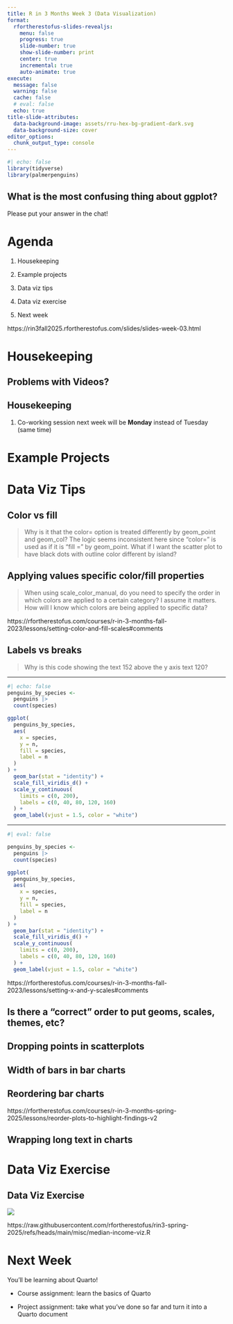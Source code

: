 ```yaml
---
title: R in 3 Months Week 3 (Data Visualization)
format:
  rfortherestofus-slides-revealjs:
    menu: false
    progress: true
    slide-number: true
    show-slide-number: print
    center: true
    incremental: true
    auto-animate: true
execute: 
  message: false
  warning: false
  cache: false
  # eval: false
  echo: true
title-slide-attributes:
  data-background-image: assets/rru-hex-bg-gradient-dark.svg
  data-background-size: cover
editor_options: 
  chunk_output_type: console
---
```


```r
#| echo: false
library(tidyverse)
library(palmerpenguins)
```

## What is the most confusing thing about ggplot?

Please put your answer in the chat!

# Agenda

1. Housekeeping

1. Example projects

1. Data viz tips

1. Data viz exercise

1. Next week


::: {.notes}
https://rin3fall2025.rfortherestofus.com/slides/slides-week-03.html
:::

# Housekeeping {.inverse}

## Problems with Videos? {.inverse}

## Housekeeping

1. Co-working session next week will be **Monday** instead of Tuesday (same time)

# Example Projects {.inverse}

# Data Viz Tips {.inverse}

## Color vs fill

> Why is it that the color= option is treated differently by geom_point and geom_col? The logic seems inconsistent here since "color=" is used as if it is "fill =" by geom_point. What if I want the scatter plot to have black dots with outline color different by island?

## Applying values specific color/fill properties

> When using scale_color_manual, do you need to specify the order in which colors are applied to a certain category? I assume it matters. How will I know which colors are being applied to specific data?

::: {.notes}
https://rfortherestofus.com/courses/r-in-3-months-fall-2023/lessons/setting-color-and-fill-scales#comments
:::

## Labels vs breaks

> Why is this code showing the text 152 above the y axis text 120?

---

```r
#| echo: false
penguins_by_species <-
  penguins |>
  count(species)

ggplot(
  penguins_by_species,
  aes(
    x = species,
    y = n,
    fill = species,
    label = n
  )
) +
  geom_bar(stat = "identity") +
  scale_fill_viridis_d() +
  scale_y_continuous(
    limits = c(0, 200),
    labels = c(0, 40, 80, 120, 160)
  ) +
  geom_label(vjust = 1.5, color = "white")
```

---

```r
#| eval: false

penguins_by_species <-
  penguins |>
  count(species)

ggplot(
  penguins_by_species,
  aes(
    x = species,
    y = n,
    fill = species,
    label = n
  )
) +
  geom_bar(stat = "identity") +
  scale_fill_viridis_d() +
  scale_y_continuous(
    limits = c(0, 200),
    labels = c(0, 40, 80, 120, 160)
  ) +
  geom_label(vjust = 1.5, color = "white")
```

::: {.notes}
https://rfortherestofus.com/courses/r-in-3-months-fall-2023/lessons/setting-x-and-y-scales#comments
:::

## Is there a "correct" order to put geoms, scales, themes, etc?

## Dropping points in scatterplots

## Width of bars in bar charts

## Reordering bar charts

::: {.notes}
https://rfortherestofus.com/courses/r-in-3-months-spring-2025/lessons/reorder-plots-to-highlight-findings-v2
:::

## Wrapping long text in charts

# Data Viz Exercise {.inverse}

## Data Viz Exercise

![](assets/median-income-example.png)

::: notes
https://raw.githubusercontent.com/rfortherestofus/rin3-spring-2025/refs/heads/main/misc/median-income-viz.R
:::

# Next Week

You'll be learning about Quarto!

- Course assignment: learn the basics of Quarto

- Project assignment: take what you've done so far and turn it into a Quarto document
